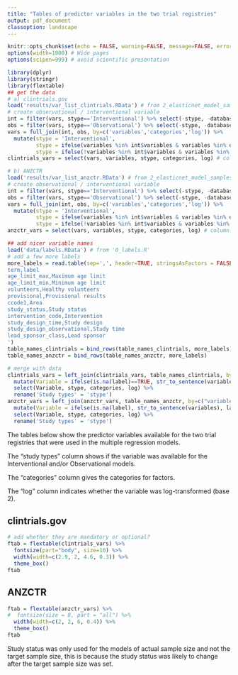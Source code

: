 ---
title: "Tables of predictor variables in the two trial registries"
output: pdf_document
classoption: landscape
---

```{r, include=FALSE}
knitr::opts_chunk$set(echo = FALSE, warning=FALSE, message=FALSE, error=FALSE, comment='', dpi=400)
options(width=1000) # Wide pages
options(scipen=999) # avoid scientific presentation

library(dplyr)
library(stringr)
library(flextable)
## get the data
# a) clintrials.gov
load('results/var_list_clintrials.RData') # from 2_elasticnet_model_samplesize_clintrial.R
# create observational / interventional variable
int = filter(vars, stype=='Interventional') %>% select(-stype, -database)
obs = filter(vars, stype=='Observational') %>% select(-stype, -database)
vars = full_join(int, obs, by=c('variables','categories','log')) %>%
  mutate(stype = 'Interventional',
         stype = ifelse(variables %in% int$variables & variables %in% obs$variables, 'Interventional/Observational', stype),
         stype = ifelse(!variables %in% int$variables & variables %in% obs$variables, 'Observational', stype))
clintrials_vars = select(vars, variables, stype, categories, log) # column ordering

# b) ANZCTR
load('results/var_list_anzctr.RData') # from 2_elasticnet_model_samplesize_ANZCTR.R
# create observational / interventional variable
int = filter(vars, stype=='Interventional') %>% select(-stype, -database)
obs = filter(vars, stype=='Observational') %>% select(-stype, -database)
vars = full_join(int, obs, by=c('variables','categories','log')) %>%
  mutate(stype = 'Interventional',
         stype = ifelse(variables %in% int$variables & variables %in% obs$variables, 'Interventional/Observational', stype),
         stype = ifelse(!variables %in% int$variables & variables %in% obs$variables, 'Observational', stype))
anzctr_vars = select(vars, variables, stype, categories, log) # column ordering
```


```{r, include=FALSE}
## add nicer variable names
load('data/labels.RData') # from '0_labels.R'
# add a few more labels
more_labels = read.table(sep=',', header=TRUE, stringsAsFactors = FALSE, text='
term,label
age_limit_max,Maximum age limit
age_limit_min,Minimum age limit
volunteers,Healthy volunteers
provisional,Provisional results
ccode1,Area
study_status,Study status
intervention_code,Intervention
study_design_time,Study design
study_design_observational,Study time
lead_sponsor_class,Lead sponsor
')
table_names_clintrials = bind_rows(table_names_clintrials, more_labels)
table_names_anzctr = bind_rows(table_names_anzctr, more_labels)

# merge with data
clintrials_vars = left_join(clintrials_vars, table_names_clintrials, by=c("variables" = "term")) %>%
  mutate(Variable = ifelse(is.na(label)==TRUE, str_to_sentence(variables), label)) %>% # sentence case if no label
  select(Variable, stype, categories, log) %>%
  rename('Study types' = 'stype')
anzctr_vars = left_join(anzctr_vars, table_names_anzctr, by=c("variables" = "term")) %>%
  mutate(Variable = ifelse(is.na(label), str_to_sentence(variables), label)) %>%
  select(Variable, stype, categories, log) %>%
  rename('Study types' = 'stype')

```

\thispagestyle{empty} 

The tables below show the predictor variables available for the two trial registries that were used in the multiple regression models. 

The "study types" column shows if the variable was available for the Interventional and/or Observational models. 

The "categories" column gives the categories for factors. 

The "log" column indicates whether the variable was log-transformed (base 2). 

## clintrials.gov

\thispagestyle{empty} 

```{r}
# add whether they are mandatory or optional?
ftab = flextable(clintrials_vars) %>%
  fontsize(part="body", size=10) %>%
  width(width=c(2.9, 2, 4.6, 0.3)) %>%
  theme_box()
ftab
```

## ANZCTR

\thispagestyle{empty} 


```{r}
ftab = flextable(anzctr_vars) %>%
#  fontsize(size = 8, part = "all") %>%
  width(width=c(2, 2, 6, 0.4)) %>%
  theme_box()
ftab
```

Study status was only used for the models of actual sample size and not the target sample size, this is because the study status was likely to change after the target sample size was set.
